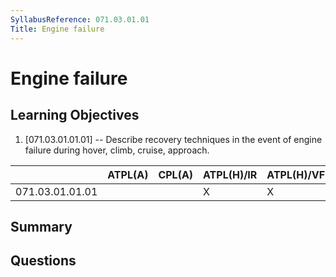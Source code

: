 ```yaml
---
SyllabusReference: 071.03.01.01
Title: Engine failure
---
```


# Engine failure

## Learning Objectives

1. [071.03.01.01.01] -- Describe recovery techniques in the event of engine
   failure during hover, climb, cruise, approach.

|                 | ATPL(A) | CPL(A) | ATPL(H)/IR | ATPL(H)/VFR | CPL(H) | IR  | CBIR(A) |
| --------------- | ------- | ------ | ---------- | ----------- | ------ | --- | ------- |
| 071.03.01.01.01 |         |        | X          | X           | X      |     |         |

## Summary

## Questions
